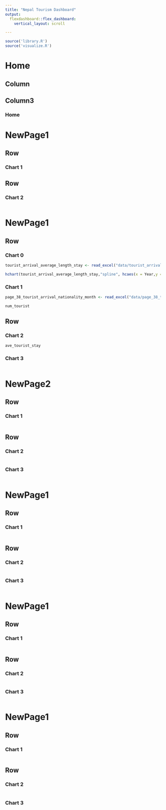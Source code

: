 ```yaml
---
title: "Nepal Tourism Dashboard"
output: 
  flexdashboard::flex_dashboard:
    vertical_layout: scroll

---
```


```r
source('library.R')
source('visualize.R')
```

Home 
=====================================  
    
Column {.sidebar}
-----------------------------------------------------------------------



Column3
-----------------------------------------------------------------------

### Home 

NewPage1 {data-navmenu="Overview" data-icon="fa-list" data-orientation=columns}
=====================================     

   
Row {data-height=600}
-------------------------------------

### Chart 1


   
Row {data-height=600 }
-------------------------------------


   
### Chart 2

```r

```   





NewPage1 {data-navmenu="Visitors Market" data-icon="fa-list"}
=====================================     
   
Row {data-height=400}
-------------------------------------
   
### Chart 0

```r
tourist_arrival_average_length_stay <- read_excel("data/tourist_arrival_average_length_stay.xlsx")
```


```r
hchart(tourist_arrival_average_length_stay,"spline", hcaes(x = Year,y = Number),name = "Number of Tourist") 

```  

    
### Chart 1

```r
page_38_tourist_arrival_nationality_month <- read_excel("data/page_38_tourist_arrival_nationality_month.xlsx")
```

```r
num_tourist
```

Row {data-height=400}
-------------------------------------
   
### Chart 2

```r

ave_tourist_stay
```   
    
### Chart 3

```r

```

NewPage2 {data-navmenu="Visitors Market" data-icon="fa-list"}
=====================================     
   
Row {data-height=600}
-------------------------------------

### Chart 1

```r
```

Row {data-height=400}
-------------------------------------
   
### Chart 2

```r

```   
    
### Chart 3

```r
```



NewPage1 {data-navmenu="Region" data-icon="fa-list"}
=====================================     
   
Row {data-height=600}
-------------------------------------

### Chart 1

```r

```

Row {data-height=400}
-------------------------------------
   
### Chart 2

```r

```   
    
### Chart 3

```r
```


NewPage1 {data-navmenu="Industry" data-icon="fa-list"}
=====================================     
   
Row {data-height=600}
-------------------------------------

### Chart 1

```r
```

Row {data-height=400}
-------------------------------------
   
### Chart 2

```r

```   
    
### Chart 3

```r
```




NewPage1 {data-navmenu="Economic Context" data-icon="fa-list"}
=====================================     
   
Row {data-height=600}
-------------------------------------

### Chart 1

```r
```

Row {data-height=400}
-------------------------------------
   
### Chart 2

```r

```   
    
### Chart 3

```r
```


